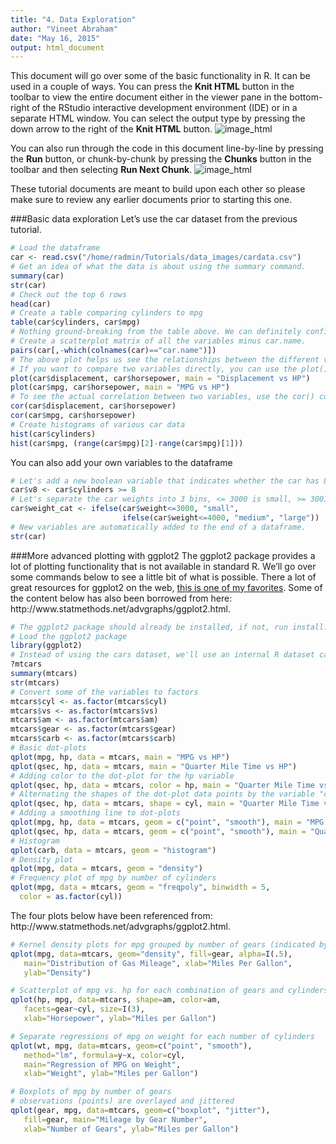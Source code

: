 ```yaml
---
title: "4. Data Exploration"
author: "Vineet Abraham"
date: "May 16, 2015"
output: html_document
---
```


This document will go over some of the basic functionality in R. It can be used in a couple of ways. You can press the **Knit HTML** button in the toolbar to view the entire document either in the viewer pane in the bottom-right of the RStudio interactive development environment (IDE) or in a separate HTML window. You can select the output type by pressing the down arrow to the right of the **Knit HTML** button. 
![image_html](data_images/image_html.png)

You can also run through the code in this document line-by-line by pressing the **Run** button, or chunk-by-chunk by pressing the **Chunks** button in the toolbar and then selecting **Run Next Chunk**.
![image_html](data_images/image_run_chunk.png)

These tutorial documents are meant to build upon each other so please make sure to review any earlier documents prior to starting this one.

###Basic data exploration
Let's use the car dataset from the previous tutorial.
```r
# Load the dataframe
car <- read.csv("/home/radmin/Tutorials/data_images/cardata.csv")
# Get an idea of what the data is about using the summary command.
summary(car)
str(car)
# Check out the top 6 rows
head(car)
# Create a table comparing cylinders to mpg
table(car$cylinders, car$mpg)
# Nothing ground-breaking from the table above. We can definitely confirm that more cylinders = lower gas mileage.
# Create a scatterplot matrix of all the variables minus car.name.
pairs(car[,-which(colnames(car)=="car.name")])
# The above plot helps us see the relationships between the different variables in the dataset. Some things to notice, there is a clear positive linear relationships between displacement and horsepower, and there is a negative relationship between mpg and horsepower.
# If you want to compare two variables directly, you can use the plot() command.
plot(car$displacement, car$horsepower, main = "Displacement vs HP")
plot(car$mpg, car$horsepower, main = "MPG vs HP")
# To see the actual correlation between two variables, use the cor() command. Correlation varies from -1 (high negative correlation) to 1 (high positive correlation).
cor(car$displacement, car$horsepower)
cor(car$mpg, car$horsepower)
# Create histograms of various car data
hist(car$cylinders)
hist(car$mpg, (range(car$mpg)[2]-range(car$mpg)[1]))
```

You can also add your own variables to the dataframe
```r
# Let's add a new boolean variable that indicates whether the car has 8 cylinders or not.
car$v8 <- car$cylinders >= 8
# Let's separate the car weights into 3 bins, <= 3000 is small, >= 3001 and <= 4000 is medium, and > 4000 is large.
car$weight_cat <- ifelse(car$weight<=3000, "small", 
                         ifelse(car$weight<=4000, "medium", "large"))
# New variables are automatically added to the end of a dataframe.
str(car)
```


###More advanced plotting with ggplot2
The ggplot2 package provides a lot of plotting functionality that is not available in standard R. We'll go over some commands below to see a little bit of what is possible. There a lot of great resources for ggplot2 on the web, [this is one of my favorites](http://docs.ggplot2.org/current/). Some of the content below has also been borrowed from here: http://www.statmethods.net/advgraphs/ggplot2.html.
```r
# The ggplot2 package should already be installed, if not, run install.packages("ggplot2")
# Load the ggplot2 package
library(ggplot2)
# Instead of using the cars dataset, we'll use an internal R dataset called mtcars. Let's check out the dataset
?mtcars
summary(mtcars)
str(mtcars)
# Convert some of the variables to factors
mtcars$cyl <- as.factor(mtcars$cyl)
mtcars$vs <- as.factor(mtcars$vs)
mtcars$am <- as.factor(mtcars$am)
mtcars$gear <- as.factor(mtcars$gear)
mtcars$carb <- as.factor(mtcars$carb)
# Basic dot-plots
qplot(mpg, hp, data = mtcars, main = "MPG vs HP")
qplot(qsec, hp, data = mtcars, main = "Quarter Mile Time vs HP")
# Adding color to the dot-plot for the hp variable
qplot(qsec, hp, data = mtcars, color = hp, main = "Quarter Mile Time vs HP")
# Alternating the shapes of the dot-plot data points by the variable "cyl"
qplot(qsec, hp, data = mtcars, shape = cyl, main = "Quarter Mile Time vs HP")
# Adding a smoothing line to dot-plots
qplot(mpg, hp, data = mtcars, geom = c("point", "smooth"), main = "MPG vs HP")
qplot(qsec, hp, data = mtcars, geom = c("point", "smooth"), main = "Quarter Mile Time vs HP")
# Histogram
qplot(carb, data = mtcars, geom = "histogram")
# Density plot
qplot(mpg, data = mtcars, geom = "density")
# Frequency plot of mpg by number of cylinders
qplot(mpg, data = mtcars, geom = "freqpoly", binwidth = 5,
  color = as.factor(cyl))
```

The four plots below have been referenced from: http://www.statmethods.net/advgraphs/ggplot2.html.
```r
# Kernel density plots for mpg grouped by number of gears (indicated by color)
qplot(mpg, data=mtcars, geom="density", fill=gear, alpha=I(.5), 
   main="Distribution of Gas Mileage", xlab="Miles Per Gallon", 
   ylab="Density")

# Scatterplot of mpg vs. hp for each combination of gears and cylinders in each facet, transmission type is represented by shape and color
qplot(hp, mpg, data=mtcars, shape=am, color=am, 
   facets=gear~cyl, size=I(3),
   xlab="Horsepower", ylab="Miles per Gallon") 

# Separate regressions of mpg on weight for each number of cylinders
qplot(wt, mpg, data=mtcars, geom=c("point", "smooth"), 
   method="lm", formula=y~x, color=cyl, 
   main="Regression of MPG on Weight", 
   xlab="Weight", ylab="Miles per Gallon")

# Boxplots of mpg by number of gears 
# observations (points) are overlayed and jittered
qplot(gear, mpg, data=mtcars, geom=c("boxplot", "jitter"), 
   fill=gear, main="Mileage by Gear Number",
   xlab="Number of Gears", ylab="Miles per Gallon")
```